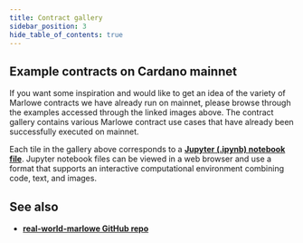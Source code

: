 ```yaml
---
title: Contract gallery
sidebar_position: 3
hide_table_of_contents: true
---
```



<Gallery />

## Example contracts on Cardano mainnet

If you want some inspiration and would like to get an idea of the variety of Marlowe contracts we have already run on mainnet, please browse through the examples accessed through the linked images above. The contract gallery contains various Marlowe contract use cases that have already been successfully executed on mainnet. 

Each tile in the gallery above corresponds to a **[Jupyter (.ipynb) notebook file](https://jupyter-notebook.readthedocs.io/en/stable/.)**. Jupyter notebook files can be viewed in a web browser and use a format that supports an interactive computational environment combining code, text, and images. 

## See also 

* **[real-world-marlowe GitHub repo](https://github.com/input-output-hk/real-world-marlowe)**
